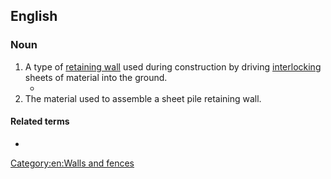 ==English==

===Noun===
{{en-noun}}
{{wikipedia}}

# A type of [[retaining wall]] used during construction by driving [[interlocking]] sheets of material into the ground.
#* {{quote-journal|en|year=1960|month=September|title=Talking of Trains: Accident at Holmes Chapel|journal=Trains Illustrated|page=522|text=During the two Sundays preceding the accident, the track had been lifted to permit installation of shallow raft abutments some five to six feet under the track, which will eventually support a temporary bridge span during the construction of the permanent span, and '''sheet piling''' across the formation to hold the sides of future excavation.}}
# The material used to assemble a sheet pile retaining wall.

====Related terms====
* {{l|en|sheet pile}}

[[Category:en:Walls and fences]]